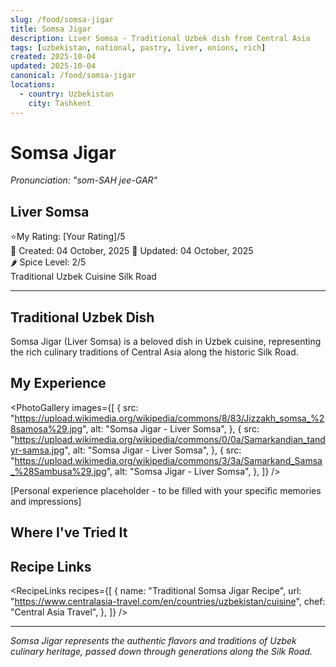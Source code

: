```yaml
---
slug: /food/somsa-jigar
title: Somsa Jigar
description: Liver Somsa - Traditional Uzbek dish from Central Asia
tags: [uzbekistan, national, pastry, liver, onions, rich]
created: 2025-10-04
updated: 2025-10-04
canonical: /food/somsa-jigar
locations:
  - country: Uzbekistan
    city: Tashkent
---
```



# Somsa Jigar

_Pronunciation: "som-SAH jee-GAR"_

## Liver Somsa

<div className="food-rating">
  <span className="star">⭐</span>My Rating: [Your Rating]/5
</div>

<div className="food-metadata">
  <span className="food-date">📅 Created: 04 October, 2025</span>
  <span className="food-date">🔄 Updated: 04 October, 2025</span>
</div>

<div className="spice-level">🌶️ Spice Level: 2/5</div>

<div className="food-tags">
  <span className="food-tag">Traditional</span>
  <span className="food-tag">Uzbek Cuisine</span>
  <span className="food-tag">Silk Road</span>
</div>

---

## Traditional Uzbek Dish

Somsa Jigar (Liver Somsa) is a beloved dish in Uzbek cuisine, representing the rich culinary traditions of Central Asia along the historic Silk Road.

## My Experience

<PhotoGallery
  images={[
    {
      src: "https://upload.wikimedia.org/wikipedia/commons/8/83/Jizzakh_somsa_%28samosa%29.jpg",
      alt: "Somsa Jigar - Liver Somsa",
    },
    {
      src: "https://upload.wikimedia.org/wikipedia/commons/0/0a/Samarkandian_tandyr-samsa.jpg",
      alt: "Somsa Jigar - Liver Somsa",
    },
    {
      src: "https://upload.wikimedia.org/wikipedia/commons/3/3a/Samarkand_Samsa_%28Sambusa%29.jpg",
      alt: "Somsa Jigar - Liver Somsa",
    },
  ]}
/>

[Personal experience placeholder - to be filled with your specific memories and impressions]

## Where I've Tried It

<MapEmbed
  location="Tashkent, Uzbekistan"
  description="Traditional preparation across Uzbekistan"
/>

## Recipe Links

<RecipeLinks
  recipes={[
    {
      name: "Traditional Somsa Jigar Recipe",
      url: "https://www.centralasia-travel.com/en/countries/uzbekistan/cuisine",
      chef: "Central Asia Travel",
    },
  ]}
/>

---

_Somsa Jigar represents the authentic flavors and traditions of Uzbek culinary heritage, passed down through generations along the Silk Road._
